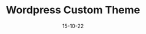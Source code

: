 ---
 title: "Wordpress Custom Theme"
 excerpt: "adkalsdjsajdlaskdjlasjskjlasjdlaskjdlaksjlaksklasdklasdjkladjlaksjlaksdjlasdjaksdjlasdsladsajasjlaslasjdlajdsljdsal 
asdjalsdjlaksjdlaskjklajdsklajdaklsjklajsakldjasl"
 content: "Wordpress es un sistema gestor contenido que nos permite crear y administrar nuestro Sitio Web, básicamente con Wordpress podemos tener un sitio web en tiempo record, pero cuenta con un ecosistema bastante amplio y soportado que nos permite hacer cosas más interesante y tan potente como cualquier otros sitios web desarrollado en otras tecnologías, si quieres saber más has click"
 mas: "Aquí." 
 date: "15-10-22"
 cardimg: "W"
 parent: "servicios"
 slug: "wordpress"
---
